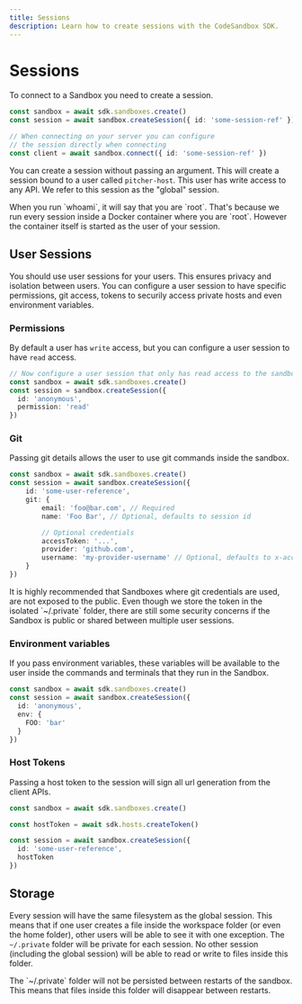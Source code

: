 ```yaml
---
title: Sessions
description: Learn how to create sessions with the CodeSandbox SDK.
---
```



# Sessions

To connect to a Sandbox you need to create a session.

```ts
const sandbox = await sdk.sandboxes.create()
const session = await sandbox.createSession({ id: 'some-session-ref' })

// When connecting on your server you can configure
// the session directly when connecting
const client = await sandbox.connect({ id: 'some-session-ref' })
```

You can create a session without passing an argument. This will create a session bound to a user called `pitcher-host`. This user has write access to any API. We refer to this session as the "global" session.

<Callout>
When you run `whoami`, it will say that you are `root`. That's because we run every session inside a Docker container where you are `root`. However the container itself is started as the user of your session.
</Callout>

## User Sessions

You should use user sessions for your users. This ensures privacy and isolation between users. You can configure a user session to have specific permissions, git access, tokens to securily access private hosts and even environment variables.

### Permissions

By default a user has `write` access, but you can configure a user session to have `read` access.

```ts
// Now configure a user session that only has read access to the sandbox
const sandbox = await sdk.sandboxes.create()
const session = sandbox.createSession({
  id: 'anonymous',
  permission: 'read'
})
```

### Git

Passing git details allows the user to use git commands inside the sandbox.

```ts
const sandbox = await sdk.sandboxes.create()
const session = await sandbox.createSession({
    id: 'some-user-reference',
    git: {
        email: 'foo@bar.com', // Required
        name: 'Foo Bar', // Optional, defaults to session id

        // Optional credentials
        accessToken: '...',
        provider: 'github.com',
        username: 'my-provider-username' // Optional, defaults to x-access-token
    }
})
```

<Callout>
It is highly recommended that Sandboxes where git credentials are used, are not exposed to the public. Even though we store the token in the isolated `~/.private` folder, there are still some security concerns if the Sandbox is public or shared between multiple user sessions.
</Callout>

### Environment variables

If you pass environment variables, these variables will be available to the user inside the commands and terminals that they run in the Sandbox.

```ts
const sandbox = await sdk.sandboxes.create()
const session = await sandbox.createSession({
  id: 'anonymous',
  env: {
    FOO: 'bar'
  }
})
```

### Host Tokens

Passing a host token to the session will sign all url generation from the client APIs.

```ts
const sandbox = await sdk.sandboxes.create()

const hostToken = await sdk.hosts.createToken()

const session = await sandbox.createSession({
  id: 'some-user-reference',
  hostToken
})
```

## Storage

Every session will have the same filesystem as the global session. This means that if one user creates a file inside the workspace folder (or even the home folder), other users will be able to see it with one exception. The `~/.private` folder will be private for each session. No other session (including the global session) will be able to read or write to files inside this folder.

<Callout>
The `~/.private` folder will not be persisted between restarts of the sandbox. This means that files inside this folder will disappear between restarts. 
</Callout>
